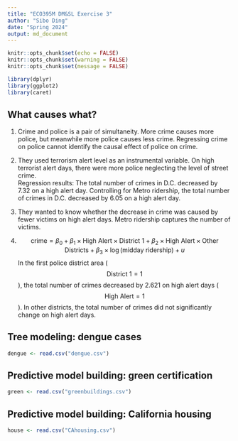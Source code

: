 ```yaml
---
title: "ECO395M DM&SL Exercise 3"
author: "Sibo Ding"
date: "Spring 2024"
output: md_document
---
```


```r
knitr::opts_chunk$set(echo = FALSE)
knitr::opts_chunk$set(warning = FALSE)
knitr::opts_chunk$set(message = FALSE)

library(dplyr)
library(ggplot2)
library(caret)
```

## What causes what?
1. Crime and police is a pair of simultaneity. More crime causes more police, but meanwhile more police causes less crime. Regressing crime on police cannot identify the causal effect of police on crime.

2. They used terrorism alert level as an instrumental variable. On high terrorist alert days, there were more police neglecting the level of street crime.  
Regression results: The total number of crimes in D.C. decreased by 7.32 on a high alert day. Controlling for Metro ridership, the total number of crimes in D.C. decreased by 6.05 on a high alert day.

3. They wanted to know whether the decrease in crime was caused by fewer victims on high alert days. Metro ridership captures the number of victims.

4. 
$$
\text{crime} = \beta_0 + \beta_1 \times \text{High Alert} \times \text{District 1} + \beta_2 \times \text{High Alert} \times \text{Other Districts} + \beta_3 \times \log(\text{midday ridership}) + u
$$
In the first police district area ($$\text{District 1} = 1$$), the total number of crimes decreased by 2.621 on high alert days ($$\text{High Alert} = 1$$). In other districts, the total number of crimes did not significantly change on high alert days.

## Tree modeling: dengue cases
```r
dengue <- read.csv("dengue.csv")
```










## Predictive model building: green certification
```r
green <- read.csv("greenbuildings.csv")
```









## Predictive model building: California housing
```r
house <- read.csv("CAhousing.csv")
```









